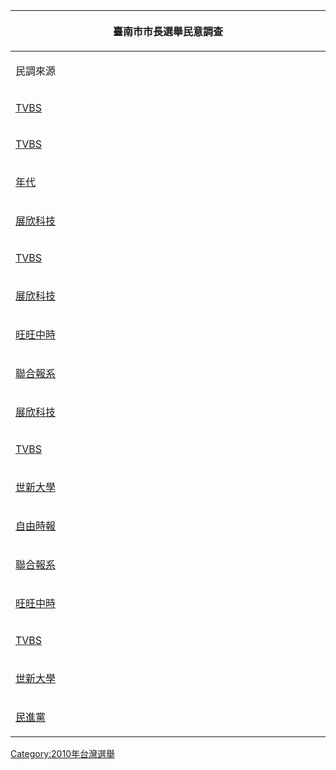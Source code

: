 {|class="wikitable collapsible autocollapse" style="text-align:center"
|- style="background-color:# E9E9E9"
! colspan="5" style="width:530px;"|臺南市市長選舉民意調查
|- style="background-color:# E9E9E9"
! style="width:100px;"|民調來源
! style="width:130px;"|完成日期
! style="width:100px;"|{{DPP/logo2}} [[賴清德]]
! style="width:100px;"|{{KMT/logo2}} [[郭添財]]
! style="width:100px;"|[[Image:Undecided-Square.png|20px]] 未表態
|-
|[http://www.tvbs.com.tw/FILE_DB/DL_DB/yijung/201005/yijung-20100526195109.pdf TVBS]||[[2010年]][[5月20日]]
|style="background-color:#99FF99" |'''59%'''||22%||19%
|-
|[http://www.tvbs.com.tw/FILE_DB/DL_DB/doshouldo/201007/doshouldo-20100728184503.pdf TVBS]||[[2010年]][[7月27日]]
|style="background-color:#99FF99" |'''53%'''||25%||22%
|-
|[http://survey.eracom.com.tw/file/productimages25/100817-%E5%8F%B0%E5%8D%97%E5%B8%82%E9%95%B7%E9%81%B8%E6%83%85%E6%B0%91%E8%AA%BF%E5%96%AE%E9%A1%8C%E7%99%BE%E5%88%86%E6%AF%94.pdf 年代]||[[2010年]][[8月17日]]
|style="background-color:#99FF99" |'''47.7%'''||18.9%||33.4%
|-
|[http://www.i-tel.com.tw/vivi/election-a-0.html 展欣科技]||[[2010年]][[8月27日]]
|style="background-color:#99FF99" |'''67.21%'''||32.79%||—
|-
|[http://www.tvbs.com.tw/FILE_DB/DL_DB/rickliu/201009/rickliu-20100902182555.pdf TVBS]||[[2010年]][[8月31日]]
|style="background-color:#99FF99" |'''53%'''||25%||21%
|-
|[http://www.i-tel.com.tw/vivi/election-2-5-1.htm 展欣科技]||[[2010年]][[9月13日]]
|style="background-color:#99FF99" |'''75.42%'''||24.58%||—
|-
|[http://news.chinatimes.com/politics/0,5244,50204573x112010091800185,00.html 旺旺中時]||[[2010年]][[9月18日]]
|style="background-color:#99FF99" |'''52%'''||21%||27%
|-
|[http://udn.com/NEWS/NATIONAL/NATS2/5882211.shtml 聯合報系]||[[2010年]][[9月29日]]
|style="background-color:#99FF99" |'''44%'''||20%||33%
|-
|[http://www.i-tel.com.tw/vivi/election-3-5-1.htm 展欣科技]||[[2010年]][[9月30日]]
|style="background-color:#99FF99" |'''66.43%'''||33.57%||—
|-
|[http://www.tvbs.com.tw/FILE_DB/DL_DB/rickliu/201009/rickliu-20100902182555.pdf TVBS]||[[2010年]][[10月13日]]
|style="background-color:#99FF99" |'''50%'''||28%||22%
|-
|[http://tw.nextmedia.com/applenews/article/art_id/32894553/IssueID/20101018 世新大學]||[[2010年]][[10月16日]]
|style="background-color:#99FF99" |'''36.2%'''||23.3%||40.5%
|-
|[http://www.libertytimes.com.tw/2010/new/oct/24/today-t2.htm 自由時報]||[[2010年]][[10月23日]]
|style="background-color:#99FF99" |'''44.07%'''||16.73%||39.2%
|-
|[http://udn.com/NEWS/NATIONAL/NATS2/5945597.shtml 聯合報系]||[[2010年]][[10月29日]]
|style="background-color:#99FF99" |'''48%'''||24%||28%
|-
|[http://sports.chinatimes.com/focus/0,5243,50107115x112010110200095,00.html 旺旺中時]||[[2010年]][[10月29日]]
|style="background-color:#99FF99" |'''52%'''||23%||25%
|-
|[http://www.tvbs.com.tw/FILE_DB/DL_DB/yijung/201011/yijung-20101109185140.pdf TVBS]||[[2010年]][[11月4日]]
|style="background-color:#99FF99" |'''47%'''||34%||18%
|-
|[http://tw.nextmedia.com/applenews/article/art_id/32962855/IssueID/20101115 世新大學]||[[2010年]][[11月13日]]
|style="background-color:#99FF99" |'''37.7%'''||22.0%||40.3%
|-
|[http://www.nownews.com/2010/11/15/91-2664500.htm 民進黨]||[[2010年]][[11月13日]]
|style="background-color:#99FF99" |'''51.3%'''||25.9%||22.8%
|}<noinclude>

[[Category:2010年台灣選舉]]
</noinclude>
